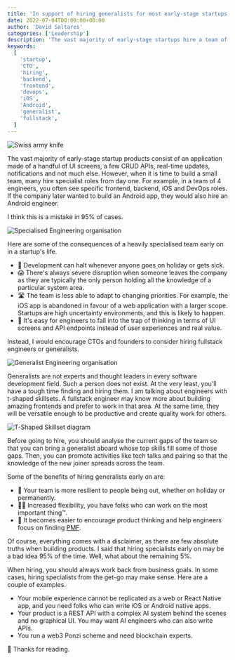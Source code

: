 ```yaml
---
title: 'In support of hiring generalists for most early-stage startups'
date: 2022-07-04T00:00:00+00:00
author: 'David Saltares'
categories: ['Leadership']
description: 'The vast majority of early-stage startups hire a team of specialists when they just need to build a web application. I think this is a mistake in 95% of cases. In this article I present the benefits of hiring specialists in most organisations.'
keywords:
  [
    'startup',
    'CTO',
    'hiring',
    'backend',
    'frontend',
    'devops',
    'iOS',
    'Android',
    'generalist',
    'fullstack',
  ]
---
```


![Swiss army knife](/img/swiss-army-knife.jpg 'By Denise Jan on [Unsplash](https://unsplash.com/photos/-J1cTtVpj8k)')

The vast majority of early-stage startup products consist of an application made of a handful of UI screens, a few CRUD APIs, real-time updates, notifications and not much else. However, when it is time to build a small team, many hire specialist roles from day one. For example, in a team of 4 engineers, you often see specific frontend, backend, iOS and DevOps roles. If the company later wanted to build an Android app, they would also hire an Android engineer.

I think this is a mistake in 95% of cases.

![Specialised Engineering organisation](/img/generalists/specialised-org.png)

Here are some of the consequences of a heavily specialised team early on in a startup's life.

- 🛑 Development can halt whenever anyone goes on holiday or gets sick.
- 😱 There's always severe disruption when someone leaves the company as they are typically the only person holding all the knowledge of a particular system area.
- 🛣️ The team is less able to adapt to changing priorities. For example, the iOS app is abandoned in favour of a web application with a larger scope. Startups are high uncertainty environments, and this is likely to happen.
- 🤔 It's easy for engineers to fall into the trap of thinking in terms of UI screens and API endpoints instead of user experiences and real value.

Instead, I would encourage CTOs and founders to consider hiring fullstack engineers or generalists.

![Generalist Engineering organisation](/img/generalists/generalist-org.png)

Generalists are not experts and thought leaders in every software development field. Such a person does not exist. At the very least, you'll have a tough time finding and hiring them. I am talking about engineers with t-shaped skillsets. A fullstack engineer may know more about building amazing frontends and prefer to work in that area. At the same time, they will be versatile enough to be productive and create quality work for others.

![T-Shaped Skillset diagram](/img/generalists/t-shaped-skillset.png)

Before going to hire, you should analyse the current gaps of the team so that you can bring a generalist aboard whose top skills fill some of those gaps. Then, you can promote activities like tech talks and pairing so that the knowledge of the new joiner spreads across the team.

Some of the benefits of hiring generalists early on are:

- 💪 Your team is more resilient to people being out, whether on holiday or permanently.
- 🧘‍♀️ Increased flexibility, you have folks who can work on the most important thing™.
- 🥅 It becomes easier to encourage product thinking and help engineers focus on finding [PMF](https://en.wikipedia.org/wiki/Product/market_fit).

Of course, everything comes with a disclaimer, as there are few absolute truths when building products. I said that hiring specialists early on may be a bad idea 95% of the time. Well, what about the remaining 5%.

When hiring, you should always work back from business goals. In some cases, hiring specialists from the get-go may make sense. Here are a couple of examples.

- Your mobile experience cannot be replicated as a web or React Native app, and you need folks who can write iOS or Android native apps.
- Your product is a REST API with a complex AI system behind the scenes and no graphical UI. You may want AI engineers who can also write APIs.
- You run a web3 Ponzi scheme and need blockchain experts.

🙌 Thanks for reading.
